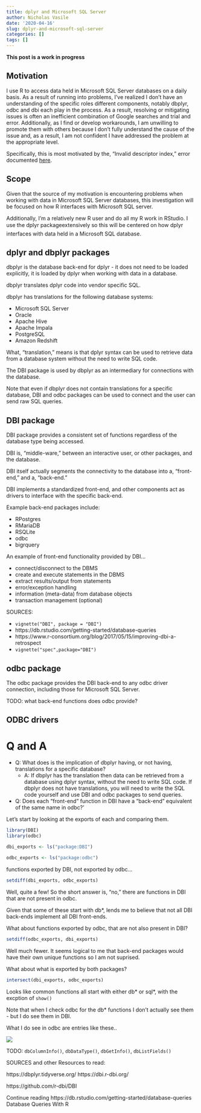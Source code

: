 ```yaml
---
title: dplyr and Microsoft SQL Server
author: Nicholas Vasile
date: '2020-04-16'
slug: dplyr-and-microsoft-sql-server
categories: []
tags: []
---
```


**This post is a work in progress**

## Motivation

I use R to access data held in Microsoft SQL Server databases on a daily basis. As a result of running into problems, I've realized I don't have an understanding of the specific roles different components, notably dbplyr, odbc and dbi each play in the process. As a result, resolving or mitigating issues is often an inefficient combination of Google searches and trial and error. Additionally, as I find or develop workarounds, I am unwilling to promote them with others because I don't fully understand the cause of the issue and, as a result, I am not confident I have addressed the problem at the appropriate level. 

Specifically, this is most motivated by the, "Invalid descriptor index," error documented [here](https://github.com/r-dbi/odbc/issues/309 ).

## Scope

Given that the source of my motivation is encountering problems when working with data in Microsoft SQL Server databases, this investigation will be focused on how R interfaces with Microsoft SQL server.

Additionally, I'm a relatively new R user and do all my R work in RStudio. I use the dplyr packageextensively so this will be centered on how dplyr interfaces with data held in a Microsoft SQL database.

## dplyr and dbplyr packages

dbplyr is the database back-end for dplyr - it does not need to be loaded explicitly, it is loaded by dplyr when working with data in a database.

dbplyr translates dplyr code into vendor specific SQL. 

dbplyr has translations for the following database systems:

* Microsoft SQL Server
* Oracle
* Apache Hive
* Apache Impala
* PostgreSQL
* Amazon Redshift

What, "translation," means is that dplyr syntax can be used to retrieve data from a database system without the need to write SQL code.

The DBI package is used by dbplyr as an intermediary for connections with the database.

Note that even if dbplyr does not contain translations for a specific database, DBI and odbc packages can be used to connect and the user can send raw SQL queries. 

## DBI package

DBI package provides a consistent set of functions regardless of the database type being accessed.

DBI is, "middle-ware," between an interactive user, or other packages, and the database.

DBI itself actually segments the connectivity to the database into a, "front-end," and a, "back-end."

DBI implements a standardized front-end, and other components act as drivers to interface with the specific back-end.

Example back-end packages include: 

* RPostgres
* RMariaDB
* RSQLite
* odbc
* bigrquery

An example of front-end functionality provided by DBI...

* connect/disconnect to the DBMS
* create and execute statements in the DBMS
* extract results/output from statements
* error/exception handling
* information (meta-data) from database objects
* transaction management (optional)

SOURCES: 

* `vignette("DBI", package = "DBI")`
* https://db.rstudio.com/getting-started/database-queries 
* https://www.r-consortium.org/blog/2017/05/15/improving-dbi-a-retrospect
* `vignette("spec",package="DBI")`

## odbc package

The odbc package provides the DBI back-end to any odbc driver connection, including those for Microsoft SQL Server.

TODO: what back-end functions does odbc provide?

## ODBC drivers


# Q and A

* Q: What does is the implication of dbplyr having, or not having, translations for a specific database?
    + A: If dbplyr has the translation then data can be retrieved from a database using dplyr syntax, without the need to write SQL code. If dbplyr does not have translations, you will need to write the SQL code yourself and use DBI and odbc packages to send queries.

* Q: Does each "front-end" function in DBI have a "back-end" equivalent of the same name in odbc?'

Let's start by looking at the exports of each and comparing them.

```r
library(DBI)
library(odbc)

dbi_exports <- ls("package:DBI")

odbc_exports <- ls("package:odbc")
```

functions exported by DBI, not exported by odbc...

```r
setdiff(dbi_exports, odbc_exports)
```

Well, quite a few! So the short answer is, "no," there are functions in DBI that are not present in odbc. 

Given that some of these start with db*, lends me to believe that not all DBI back-ends implement all DBI front-ends.

What about functions exported by odbc, that are not also present in DBI?

```r
setdiff(odbc_exports, dbi_exports)
```

Well much fewer. It seems logical to me that back-end packages would have their own unique functions so I am not suprised.

What about what is exported by both packages?

```r
intersect(dbi_exports, odbc_exports)
```

Looks like common functions all start with either db* or sql*, with the excption of `show()`

Note that when I check odbc for the db* functions I don't actually see them - but I do see them in DBI.

What I do see in odbc are entries like these..

![](/post/2020-04-16-dplyr-and-microsoft-sql-server_files/odbc_pure_virtual_functions.png)


TODO: `dbColumnInfo()`, `dbDataType()`, `dbGetInfo()`, `dbListFields()`

SOURCES and other Resources to read: 

https://dbplyr.tidyverse.org/
https://dbi.r-dbi.org/

https://github.com/r-dbi/DBI    
  
Continue reading https://db.rstudio.com/getting-started/database-queries Database Queries With R 